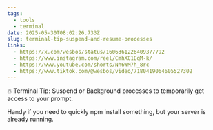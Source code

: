 ```yaml
---
tags:
  - tools
  - terminal
date: 2025-05-30T08:02:26.733Z
slug: terminal-tip-suspend-and-resume-processes
links:
  - https://x.com/wesbos/status/1606361226409377792
  - https://www.instagram.com/reel/CmhXC1EqM-k/
  - https://www.youtube.com/shorts/Nh6WM7h_8rc
  - https://www.tiktok.com/@wesbos/video/7180419064605527302
---
```


🔥 Terminal Tip: Suspend or Background processes to temporarily get access to your prompt. 

Handy if you need to quickly npm install something, but your server is already running.
